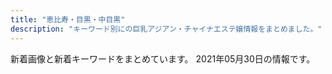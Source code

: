 ```yaml
---
title: "恵比寿・目黒・中目黒"
description: "キーワード別にの巨乳アジアン・チャイナエステ嬢情報をまとめました。"
---
```


新着画像と新着キーワードをまとめています。
2021年05月30日の情報です。

<DmmAffiliateIns />
<KeywordTable
  shops={
    [
    {
        "name": "Flower \uff5e\u30d5\u30e9\u30ef\u30fc\uff5e",
        "station": "\u4e2d\u76ee\u9ed2\u99c5\u897f\u53e3",
        "keywords": {
            "C": 1,
            "D": 5,
            "85": 1,
            "88": 1,
            "87": 4
        },
        "url": "http://nakamegurofun.com/",
        "img_links": [
            "http://nakamegurofun.com/files/0084f22.jpg",
            "http://nakamegurofun.com/images/shop/shop02.jpg",
            "http://nakamegurofun.com/files/008fa9d.jpg",
            "http://nakamegurofun.com/files/0074f22.jpg",
            "http://nakamegurofun.com/files/003-020964.jpg",
            "http://nakamegurofun.com/files/0030964.jpg",
            "http://nakamegurofun.com/files/008-020964.jpg",
            "http://nakamegurofun.com/files/003-030964.jpg",
            "http://nakamegurofun.com/images/infotiao1.jpg",
            "http://nakamegurofun.com/files/0080964.jpg",
            "http://nakamegurofun.com/files/005-030964.jpg",
            "http://nakamegurofun.com/images/tel.png",
            "http://nakamegurofun.com/files/006-020964.jpg",
            "http://nakamegurofun.com/files/007fa9d.jpg",
            "http://nakamegurofun.com/files/003fa9d.jpg",
            "http://nakamegurofun.com/images/main_bottom.png",
            "http://nakamegurofun.com/images/s5.jpg",
            "http://nakamegurofun.com/files/0020964.jpg",
            "http://nakamegurofun.com/images/s1.jpg",
            "http://nakamegurofun.com/images/xian.png",
            "http://nakamegurofun.com/images/shop/shop04.jpg",
            "http://nakamegurofun.com/files/008-030964.jpg",
            "http://nakamegurofun.com/files/0034f22.jpg",
            "http://nakamegurofun.com/files/002fa9d.jpg",
            "http://nakamegurofun.com/images/zi_massage.png",
            "http://nakamegurofun.com/files/0064f22.jpg",
            "http://nakamegurofun.com/files/0050964.jpg",
            "http://nakamegurofun.com/images/s2.jpg",
            "http://nakamegurofun.com/images/shop/shop01.jpg",
            "http://nakamegurofun.com/images/s4.jpg",
            "http://nakamegurofun.com/files/007-030964.jpg",
            "http://nakamegurofun.com/files/006fa9d.jpg",
            "http://nakamegurofun.com/files/005-020964.jpg",
            "http://nakamegurofun.com/images/service91a6.png",
            "http://nakamegurofun.com/files/006-030964.jpg",
            "http://nakamegurofun.com/images/main_top.png",
            "http://nakamegurofun.com/files/0060964.jpg",
            "http://nakamegurofun.com/files/005fa9d.jpg",
            "http://nakamegurofun.com/files/0070964.jpg",
            "http://nakamegurofun.com/files/0024f22.jpg",
            "http://nakamegurofun.com/files/002-030964.jpg",
            "http://nakamegurofun.com/images/shop/shop03.jpg",
            "http://nakamegurofun.com/files/0054f22.jpg",
            "http://nakamegurofun.com/files/002-020964.jpg",
            "http://nakamegurofun.com/images/s3.jpg",
            "http://nakamegurofun.com/images/zi_staff.png",
            "http://nakamegurofun.com/files/007-020964.jpg"
        ]
    },
    {
        "url": "http://angel.jpn.cm/",
        "img_links": [
            "http://angel.jpn.cm/photos/sites/3/2016/08/staff39a.jpg",
            "http://angel.jpn.cm/photos/sites/3/2017/11/201711280608539.jpg",
            "http://angel.jpn.cm/photos/sites/3/2016/08/staff22.jpg",
            "http://angel.jpn.cm/photos/sites/3/2019/12/2019122718552430.jpg",
            "http://angel.jpn.cm/photos/sites/3/2017/12/2017122705371661.jpg",
            "http://angel.jpn.cm/photos/sites/3/2016/08/staff28.jpg",
            "http://angel.jpn.cm/images/s_news.png",
            "http://angel.jpn.cm/images/top02.jpg",
            "http://angel.jpn.cm/images/nbj3.jpg",
            "http://angel.jpn.cm/photos/sites/3/2016/08/staff3.jpg",
            "http://angel.jpn.cm/photos/sites/3/2017/12/201712270537317.jpg",
            "http://angel.jpn.cm/photos/sites/3/2017/03/2.jpg",
            "http://angel.jpn.cm/photos/sites/3/2018/09/2018091001155585.jpg",
            "http://angel.jpn.cm/photos/sites/3/2016/08/staff37.jpg",
            "http://angel.jpn.cm/photos/sites/3/2018/06/2018061505064271.jpg",
            "http://angel.jpn.cm/images/info.jpg",
            "http://angel.jpn.cm/photos/sites/3/2016/10/staff01.jpg",
            "http://angel.jpn.cm/photos/sites/3/2016/08/staff7.jpg",
            "http://angel.jpn.cm/photos/sites/3/2019/11/201911181407260.jpg",
            "http://angel.jpn.cm/photos/sites/3/2017/05/8.jpg",
            "http://angel.jpn.cm/images/room1.jpg",
            "http://angel.jpn.cm/photos/sites/3/2019/06/2019060510404179.jpg",
            "http://angel.jpn.cm/photos/sites/3/2016/08/staff37a.jpg",
            "http://angel.jpn.cm/photos/sites/3/2016/08/staff23.jpg",
            "http://angel.jpn.cm/photos/sites/3/2019/06/201906051042276.jpg",
            "http://angel.jpn.cm/images/room2.jpg",
            "http://angel.jpn.cm/photos/sites/3/2016/08/staff24a.jpg",
            "http://angel.jpn.cm/photos/sites/3/2016/08/staff3a.jpg",
            "http://angel.jpn.cm/photos/sites/3/2019/12/2019122718552333.jpg",
            "http://angel.jpn.cm/photos/sites/3/2016/08/staff2.jpg",
            "http://angel.jpn.cm/photos/sites/3/2016/08/staff36g.jpg",
            "http://angel.jpn.cm/photos/sites/3/2019/07/2019071213431954.jpg",
            "http://angel.jpn.cm/images/room6.jpg",
            "http://angel.jpn.cm/photos/sites/3/2018/06/2018061601280885.jpg",
            "http://angel.jpn.cm/photos/sites/3/2016/08/staff39.jpg",
            "http://angel.jpn.cm/images/girl-z2.jpg",
            "http://angel.jpn.cm/photos/sites/3/2016/08/staff35.jpg",
            "http://angel.jpn.cm/photos/sites/3/2016/08/staff14.jpg",
            "http://angel.jpn.cm/images/s_mobile.png",
            "http://angel.jpn.cm/photos/sites/3/2016/08/staff8.jpg",
            "http://angel.jpn.cm/photos/sites/3/2021/02/2021021714005240.jpg",
            "http://angel.jpn.cm/images/s_link.png",
            "http://angel.jpn.cm/photos/sites/3/2018/06/2018061505064251.jpg",
            "http://angel.jpn.cm/photos/sites/3/2017/04/1.jpg",
            "http://angel.jpn.cm/photos/sites/3/2016/08/staff29.jpg",
            "http://angel.jpn.cm/photos/sites/3/2019/07/2019071016030711.jpg",
            "http://angel.jpn.cm/photos/sites/3/2016/08/staff29a.jpg",
            "http://angel.jpn.cm/images/s_staff.png",
            "http://angel.jpn.cm/images/top01.jpg",
            "http://angel.jpn.cm/images/room5.jpg",
            "http://angel.jpn.cm/photos/sites/3/2018/11/201811011331167.jpg",
            "http://angel.jpn.cm/photos/sites/3/2018/06/2018062105525655.jpg",
            "http://angel.jpn.cm/photos/sites/3/2019/11/2019111814073465.jpg",
            "http://angel.jpn.cm/images/s_pick.png",
            "http://angel.jpn.cm/photos/sites/3/2018/06/2018061601280970.jpg",
            "http://angel.jpn.cm/photos/sites/3/2016/08/staff25.jpg",
            "http://angel.jpn.cm/photos/sites/3/2016/08/staff5.jpg",
            "http://angel.jpn.cm/photos/sites/3/2020/09/2020092511154515.jpg",
            "http://angel.jpn.cm/photos/sites/3/2017/01/1.jpg",
            "http://angel.jpn.cm/images/mobile.jpg",
            "http://angel.jpn.cm/images/room3.jpg",
            "http://angel.jpn.cm/photos/sites/3/2016/08/staff2a.jpg",
            "http://angel.jpn.cm/images/room7.jpg",
            "http://angel.jpn.cm/photos/sites/3/2016/08/staff21a.jpg",
            "http://angel.jpn.cm/photos/sites/3/2019/12/2019122718552413.jpg",
            "http://angel.jpn.cm/photos/sites/3/2016/08/staff22a.jpg",
            "http://angel.jpn.cm/photos/sites/3/2016/08/staff4.jpg",
            "http://angel.jpn.cm/photos/sites/3/2016/09/staff40.jpg",
            "http://angel.jpn.cm/photos/sites/3/2021/02/2021022516024747.jpg",
            "http://angel.jpn.cm/photos/sites/3/2020/06/2020061515170635.jpg",
            "http://cdn.dino-es.com/images/logo/150x40DinoEs.png",
            "http://angel.jpn.cm/images/room4.jpg",
            "http://angel.jpn.cm/photos/sites/3/2016/09/staff40a.jpg",
            "http://angel.jpn.cm/photos/sites/3/2016/08/staff38.jpg",
            "http://angel.jpn.cm/photos/sites/3/2016/08/staff36h.jpg",
            "http://angel.jpn.cm/photos/sites/3/2016/09/72670992207769698.jpg",
            "http://angel.jpn.cm/photos/sites/3/2016/08/staff11.jpg",
            "http://angel.jpn.cm/photos/sites/3/2016/10/staff01a.jpg",
            "http://angel.jpn.cm/photos/sites/3/2016/08/staff21.jpg",
            "http://angel.jpn.cm/photos/sites/3/2019/10/2019100910242499.jpg",
            "http://angel.jpn.cm/images/girl-z1.jpg",
            "http://angel.jpn.cm/photos/sites/3/2016/08/staff24.jpg",
            "http://angel.jpn.cm/photos/sites/3/2017/11/2017112010234266.jpg"
        ],
        "station": "JR\u76ee\u9ed2\u99c5\u6771\u53e3",
        "keywords": {
            "88": 2,
            "E": 4,
            "89": 2,
            "C": 41,
            "86": 10,
            "D": 27,
            "87": 5,
            "F": 1,
            "85": 6,
            "84": 2
        },
        "name": "Angel-\u30a8\u30f3\u30b8\u30a7\u30eb-"
    },
    {
        "keywords": {},
        "name": "RelaCute \u30ea\u30e9\u30ad\u30e5\u30fc\u30c8",
        "url": "http://relacute.tyo.cm/",
        "station": "JR\u76ee\u9ed2\u99c5\u6771\u53e3",
        "img_links": []
    },
    {
        "img_links": [
            "http://www.himawari-aroma.xyz/images/psd/off.jpg",
            "http://www.himawari-aroma.xyz/images/staff/3/ami.png",
            "http://www.himawari-aroma.xyz/images/13.png",
            "http://www.himawari-aroma.xyz/images/staff/3/mayu.png",
            "http://www.himawari-aroma.xyz/images/shop/1.png",
            "http://www.himawari-aroma.xyz/images/shop/4/1.jpg",
            "http://www.himawari-aroma.xyz/images/shop/4/2.jpg",
            "http://www.himawari-aroma.xyz/images/sys.jpg"
        ],
        "keywords": {},
        "url": "http://www.himawari-aroma.xyz/",
        "name": "\u3072\u307e\u308f\u308a",
        "station": "JR\u6075\u6bd4\u5bff\u99c5\u897f\u53e3"
    },
    {
        "name": "Victoria\u30fb\u30d3\u30af\u30c8\u30ea\u30a2",
        "url": "http://victoria.tyo.cm/",
        "station": "JR\u76ee\u9ed2\u99c5\u6771\u53e3",
        "img_links": [
            "http://victoria.tyo.cm/photos/sites/13/2020/02/202002030340133.jpg",
            "http://victoria.tyo.cm/photos/sites/13/2020/01/2020011104241542.jpg",
            "http://victoria.tyo.cm/photos/sites/13/2019/10/2019101403232834.jpg",
            "http://victoria.tyo.cm/photos/sites/13/2018/12/2018121502493847.jpg",
            "http://victoria.tyo.cm/photos/sites/13/2019/01/2019012509534353.jpg",
            "http://victoria.tyo.cm/images/room3.jpg",
            "http://victoria.tyo.cm/photos/sites/13/2019/10/2019100904082968.jpg",
            "http://victoria.tyo.cm/images/room1.jpg",
            "http://victoria.tyo.cm/photos/sites/13/2018/12/2018122904422525.jpg",
            "http://victoria.tyo.cm/images/news.jpg",
            "http://victoria.tyo.cm/photos/sites/13/2020/01/2020012005552622.jpg",
            "http://victoria.tyo.cm/photos/sites/13/2020/03/2020031904101259.jpg",
            "http://victoria.tyo.cm/photos/sites/13/2019/08/2019080607062415.jpg",
            "http://victoria.tyo.cm/images/room2.jpg",
            "http://victoria.tyo.cm/photos/sites/13/2019/10/2019100904083557.jpg",
            "http://victoria.tyo.cm/photos/sites/13/2018/12/2018121502493879.jpg",
            "http://victoria.tyo.cm/photos/sites/13/2019/12/2019120406433710.jpg",
            "http://victoria.tyo.cm/photos/sites/13/2018/12/2018121502493953.jpg",
            "http://victoria.tyo.cm/photos/sites/13/2018/12/2018122701570616.jpg",
            "http://victoria.tyo.cm/photos/sites/13/2020/01/2020011205500461.jpg",
            "http://victoria.tyo.cm/photos/sites/13/2019/06/2019061005275095.jpg",
            "http://victoria.tyo.cm/photos/sites/13/2020/01/2020012005552181.jpg",
            "http://victoria.tyo.cm/images/pick.jpg",
            "http://victoria.tyo.cm/photos/sites/13/2019/02/2019022703022355.jpg",
            "http://victoria.tyo.cm/photos/sites/13/2019/05/201905100639429.jpg",
            "http://victoria.tyo.cm/photos/sites/13/2019/07/2019070206503156.jpg",
            "http://victoria.tyo.cm/photos/sites/13/2019/01/2019012509505197.jpg",
            "http://victoria.tyo.cm/images/top.jpg",
            "http://victoria.tyo.cm/photos/sites/13/2019/01/2019012108071242.jpg",
            "http://victoria.tyo.cm/photos/sites/13/2020/10/2020100803550565.jpg",
            "http://victoria.tyo.cm/photos/sites/13/2019/02/2019021206543056.jpg",
            "http://victoria.tyo.cm/photos/sites/13/2018/12/2018122904411765.jpg",
            "http://victoria.tyo.cm/photos/sites/13/2018/12/2018122701570643.jpg",
            "http://victoria.tyo.cm/photos/sites/13/2019/02/2019021407162693.jpg",
            "https://www.a-side.com/ad/koko/include/banner/koko_125x125.png",
            "http://victoria.tyo.cm/photos/sites/13/2019/12/2019120106181894.jpg",
            "http://victoria.tyo.cm/photos/sites/13/2019/01/2019010506293526.jpg",
            "http://victoria.tyo.cm/images/s_staff.png",
            "http://victoria.tyo.cm/photos/sites/13/2019/01/2019010506292922.jpg",
            "http://victoria.tyo.cm/images/face.jpg",
            "http://victoria.tyo.cm/photos/sites/13/2021/02/2021021509575615.jpg",
            "http://victoria.tyo.cm/photos/sites/13/2019/12/2019120904521188.jpg",
            "http://victoria.tyo.cm/photos/sites/13/2019/01/2019011103510521.jpg",
            "http://victoria.tyo.cm/photos/sites/13/2018/12/2018121502493814.jpg",
            "http://victoria.tyo.cm/photos/sites/13/2019/12/2019120904521737.jpg",
            "http://victoria.tyo.cm/photos/sites/13/2019/04/2019041807165826.jpg",
            "http://victoria.tyo.cm/images/room4.jpg",
            "http://victoria.tyo.cm/photos/sites/13/2019/04/2019040304024424.jpg",
            "http://victoria.tyo.cm/images/mobile.jpg",
            "http://victoria.tyo.cm/photos/sites/13/2020/02/2020021307433041.jpg",
            "http://victoria.tyo.cm/photos/sites/13/2020/02/2020020104570910.jpg"
        ],
        "keywords": {
            "93": 1,
            "D": 21,
            "85": 8,
            "89": 1,
            "86": 10,
            "C": 7,
            "G": 1,
            "83": 7,
            "82": 2,
            "E": 3,
            "87": 4,
            "F": 1
        }
    },
    {
        "station": "JR\u76ee\u9ed2\u99c5\u6771\u53e3",
        "img_links": [
            "http://kintsuki.este88.com/gals/rina1.jpg",
            "http://kintsuki.este88.com/gals/rei1.jpg",
            "http://kintsuki.este88.com/images/r04.jpg",
            "http://kintsuki.este88.com/gals/yuyu1.jpg",
            "http://kintsuki.este88.com/gals/mika1.jpg",
            "http://kintsuki.este88.com/gals/koyuki1.jpg",
            "http://kintsuki.este88.com/gals/momo1.jpg",
            "http://kintsuki.este88.com/images/r01.jpg",
            "http://kintsuki.este88.com/gals/kana1.jpg",
            "http://kintsuki.este88.com/gals/kixyoko1.jpg",
            "http://kintsuki.este88.com/gals/kaori1.jpg",
            "http://kintsuki.este88.com/images/r02.jpg",
            "http://kintsuki.este88.com/images/ph1.jpg"
        ],
        "keywords": {},
        "url": "http://kintsuki.este88.com/",
        "name": "\u91d1\u306e\u6708"
    },
    {
        "name": "\u307f\u3086\u304d",
        "url": "http://iyashi-kokoro.info/",
        "keywords": {
            "86": 38,
            "85": 5,
            "C": 7,
            "88": 7,
            "E": 13,
            "87": 3,
            "D": 40
        },
        "img_links": [
            "http://iyashi-kokoro.info/img/botton.jpg",
            "http://iyashi-kokoro.info/i/img/st40.jpg",
            "http://iyashi-kokoro.info/i/img/st53.jpg",
            "http://iyashi-kokoro.info/img/st50.jpg",
            "http://iyashi-kokoro.info/img/s58.jpg",
            "http://iyashi-kokoro.info/img/s65.jpg",
            "http://iyashi-kokoro.info/i/img/st58.jpg",
            "http://iyashi-kokoro.info/i/img/s3.jpg",
            "http://iyashi-kokoro.info/img/s55.jpg",
            "http://iyashi-kokoro.info/i/img/r6.jpg",
            "http://iyashi-kokoro.info/img/st39.jpg",
            "http://iyashi-kokoro.info/img/st55.jpg",
            "http://iyashi-kokoro.info/img/s56.jpg",
            "http://iyashi-kokoro.info/img/st41.jpg",
            "http://iyashi-kokoro.info/i/img/st39.jpg",
            "http://iyashi-kokoro.info/img/st61.jpg",
            "http://iyashi-kokoro.info/i/img/st41.jpg",
            "http://iyashi-kokoro.info/i/img/r1.jpg",
            "http://iyashi-kokoro.info/img/st51.jpg",
            "http://iyashi-kokoro.info/img/s59.jpg",
            "http://iyashi-kokoro.info/i/img/st44.jpg",
            "http://iyashi-kokoro.info/img/st56.jpg",
            "http://iyashi-kokoro.info/i/img/st56.jpg",
            "http://iyashi-kokoro.info/img/st63.jpg",
            "http://iyashi-kokoro.info/img/st43.jpg",
            "http://iyashi-kokoro.info/i/img/st52.jpg",
            "http://iyashi-kokoro.info/img/st53.jpg",
            "http://iyashi-kokoro.info/img/st40.jpg",
            "http://iyashi-kokoro.info/img/st20.jpg",
            "http://iyashi-kokoro.info/img/s57.jpg",
            "http://iyashi-kokoro.info/img/st29.jpg",
            "http://iyashi-kokoro.info/i/img/st42.jpg",
            "http://iyashi-kokoro.info/i/img/st32.jpg",
            "http://iyashi-kokoro.info/i/img/st65.jpg",
            "http://iyashi-kokoro.info/i/img/r3.jpg",
            "http://iyashi-kokoro.info/img/st52.jpg",
            "http://iyashi-kokoro.info/i/img/st20.jpg",
            "http://iyashi-kokoro.info/i/img/r4.jpg",
            "http://iyashi-kokoro.info/i/img/st57.jpg",
            "http://iyashi-kokoro.info/i/img/st49.jpg",
            "http://iyashi-kokoro.info/i/img/st64.jpg",
            "http://iyashi-kokoro.info/i/img/st61.jpg",
            "http://iyashi-kokoro.info/i/img/st51.jpg",
            "http://iyashi-kokoro.info/img/cam.jpg",
            "http://iyashi-kokoro.info/img/st64.jpg",
            "http://iyashi-kokoro.info/img/st58.jpg",
            "http://iyashi-kokoro.info/i/img/r2.jpg",
            "http://iyashi-kokoro.info/img/s60.jpg",
            "http://iyashi-kokoro.info/img/st42.jpg",
            "http://iyashi-kokoro.info/i/img/st59.jpg",
            "http://iyashi-kokoro.info/img/st57.jpg",
            "http://iyashi-kokoro.info/img/st62.jpg",
            "http://iyashi-kokoro.info/img/st60.jpg",
            "http://iyashi-kokoro.info/i/img/st62.jpg",
            "http://iyashi-kokoro.info/img/st54.jpg",
            "http://iyashi-kokoro.info/img/mo.png",
            "http://iyashi-kokoro.info/img/st65.jpg",
            "http://iyashi-kokoro.info/img/st49.jpg",
            "http://iyashi-kokoro.info/i/img/st43.jpg",
            "http://iyashi-kokoro.info/img/s54.jpg",
            "http://iyashi-kokoro.info/img/st59.jpg",
            "http://iyashi-kokoro.info/i/img/s2.jpg",
            "http://iyashi-kokoro.info/img/st32.jpg",
            "http://iyashi-kokoro.info/img/s61.jpg",
            "http://iyashi-kokoro.info/img/st44.jpg",
            "http://iyashi-kokoro.info/i/img/st54.jpg",
            "http://iyashi-kokoro.info/img/s62.jpg",
            "http://iyashi-kokoro.info/i/img/st55.jpg",
            "http://iyashi-kokoro.info/i/img/st29.jpg",
            "http://iyashi-kokoro.info/i/img/st60.jpg",
            "http://iyashi-kokoro.info/img/s63.jpg",
            "http://iyashi-kokoro.info/i/img/st63.jpg",
            "http://iyashi-kokoro.info/i/img/s4.jpg",
            "http://iyashi-kokoro.info/img/fla.jpg",
            "http://iyashi-kokoro.info/img/s18.jpg",
            "http://iyashi-kokoro.info/img/st46.jpg",
            "http://iyashi-kokoro.info/i/img/st50.jpg",
            "http://iyashi-kokoro.info/i/img/s1.jpg",
            "http://iyashi-kokoro.info/img/s64.jpg",
            "http://iyashi-kokoro.info/i/img/r5.jpg"
        ],
        "station": "JR\u76ee\u9ed2\u99c5\u6771\u53e3"
    },
    {
        "keywords": {},
        "name": "\u30cb\u30e3\u30fc\u30cb\u30e3\u30fc",
        "img_links": [
            "http://www.ourstarts.site/uploads/allimg/200729/1-200H9141229.jpg",
            "http://www.ourstarts.site/uploads/200729/1-200H9140K5J4.jpg",
            "http://www.ourstarts.site/uploads/allimg/200729/1-200H9141912.jpg",
            "http://www.ourstarts.site/uploads/allimg/200729/1-200H9141213.jpg",
            "http://www.ourstarts.site/uploads/200729/1-200H9140Q13E.jpg",
            "http://www.ourstarts.site/templets/default/picture/head_tell.png",
            "http://www.ourstarts.site/templets/default/picture/foot_tel.png",
            "http://www.ourstarts.site/templets/default/images/t1.jpg",
            "http://www.ourstarts.site/templets/default/picture/close.png",
            "http://www.ourstarts.site/uploads/200729/1-200H9141612609.jpg",
            "http://www.ourstarts.site/templets/default/images/t2.jpg",
            "http://www.ourstarts.site/templets/default/picture/news.png",
            "http://www.ourstarts.site/templets/default/picture/right.png",
            "http://www.ourstarts.site/templets/default/picture/tel_contact.png",
            "http://www.ourstarts.site/uploads/180917/1-1P91G6122J28.jpg",
            "http://www.ourstarts.site/templets/default/picture/timg (1).png",
            "http://www.ourstarts.site/templets/default/picture/staff.png",
            "http://www.ourstarts.site/templets/default/images/t3.jpg"
        ],
        "station": "JR\u6075\u6bd4\u5bff\u99c5\u897f\u53e3",
        "url": "http://www.ourstarts.site/"
    },
    {
        "url": "http://onlyone.tyo.cm/",
        "name": "OnlyOne",
        "station": "JR\u76ee\u9ed2\u99c5\u897f\u53e3",
        "img_links": [
            "http://onlyone.tyo.cm/photos/sites/5/2020/07/2020070217061815.jpg",
            "http://onlyone.tyo.cm/photos/sites/5/2018/06/2018062904050630.jpg",
            "http://onlyone.tyo.cm/photos/sites/5/2021/02/202102181024101.jpg",
            "http://onlyone.tyo.cm/images/acc2.jpg",
            "http://onlyone.tyo.cm/photos/sites/5/2018/03/2018031607430562.jpg",
            "http://onlyone.tyo.cm/photos/sites/5/2018/07/2018071709241386.jpg",
            "http://onlyone.tyo.cm/images/s_link.png",
            "http://onlyone.tyo.cm/photos/sites/5/2019/03/2019030418403098.jpg",
            "http://onlyone.tyo.cm/photos/sites/5/2020/09/2020092617301564.jpg",
            "http://onlyone.tyo.cm/photos/sites/5/2019/07/2019070616424775.jpg",
            "http://onlyone.tyo.cm/photos/sites/5/2019/05/2019050915292562.jpg",
            "http://onlyone.tyo.cm/photos/sites/5/2020/03/2020031716151746.jpg",
            "http://onlyone.tyo.cm/photos/sites/5/2021/03/2021030316101022.jpg",
            "http://onlyone.tyo.cm/photos/sites/5/2020/09/2020090210405221.jpg",
            "http://onlyone.tyo.cm/photos/sites/5/2019/12/2019121715483135.jpg",
            "http://onlyone.tyo.cm/photos/sites/5/2021/02/2021022216501749.jpg",
            "http://onlyone.tyo.cm/photos/sites/5/2019/01/2019011814353078.jpg",
            "http://onlyone.tyo.cm/photos/sites/5/2020/09/2020092218541894.jpg",
            "http://onlyone.tyo.cm/photos/sites/5/2018/08/2018080308152252.jpg",
            "http://onlyone.tyo.cm/photos/sites/5/2021/02/202102201049167.jpg",
            "http://onlyone.tyo.cm/photos/sites/5/2019/11/2019110105153240.jpg",
            "http://onlyone.tyo.cm/photos/sites/5/2020/02/2020022610121615.jpg",
            "http://onlyone.tyo.cm/photos/sites/5/2019/01/2019013017371133.jpg",
            "http://onlyone.tyo.cm/photos/sites/5/2021/05/2021050615551714.jpg",
            "http://onlyone.tyo.cm/photos/sites/5/2020/07/2020070215334437.jpg",
            "http://onlyone.tyo.cm/photos/sites/5/2019/11/2019110105152849.jpg",
            "http://onlyone.tyo.cm/images/top.png",
            "http://onlyone.tyo.cm/photos/sites/5/2019/08/2019082610481667.jpg",
            "http://onlyone.tyo.cm/photos/sites/5/2019/08/2019080815010066.jpg",
            "http://onlyone.tyo.cm/photos/sites/5/2018/11/2018110713255310.jpg",
            "http://onlyone.tyo.cm/photos/sites/5/2017/11/2017112708111797.jpg",
            "http://onlyone.tyo.cm/photos/sites/5/2020/09/2020092510523998.jpg",
            "http://onlyone.tyo.cm/images/room3.jpg",
            "http://onlyone.tyo.cm/images/acc4.jpg",
            "http://onlyone.tyo.cm/photos/sites/5/2020/06/2020060815500896.jpg",
            "http://onlyone.tyo.cm/photos/sites/5/2018/11/2018112110301745.jpg",
            "http://onlyone.tyo.cm/images/acc1.jpg",
            "http://onlyone.tyo.cm/photos/sites/5/2019/06/2019060510384975.jpg",
            "http://onlyone.tyo.cm/photos/sites/5/2019/06/2019060510472559.jpg",
            "http://onlyone.tyo.cm/photos/sites/5/2019/07/201907171609201.jpg",
            "http://onlyone.tyo.cm/photos/sites/5/2020/01/2020011413501066.jpg",
            "http://onlyone.tyo.cm/photos/sites/5/2019/02/2019022310345266.jpg",
            "http://onlyone.tyo.cm/photos/sites/5/2019/05/2019052911352557.jpg",
            "http://onlyone.tyo.cm/photos/sites/5/2020/09/2020092510524025.jpg",
            "http://onlyone.tyo.cm/images/line.jpg",
            "http://onlyone.tyo.cm/images/room2.jpg",
            "http://onlyone.tyo.cm/photos/sites/5/2020/09/2020092510523723.jpg",
            "http://onlyone.tyo.cm/photos/sites/5/2020/01/2020011412572423.jpg",
            "http://onlyone.tyo.cm/photos/sites/5/2021/02/2021021810240848.jpg",
            "http://onlyone.tyo.cm/photos/sites/5/2019/12/2019120510353312.jpg",
            "http://onlyone.tyo.cm/images/new.jpg",
            "http://onlyone.tyo.cm/photos/sites/5/2019/11/2019112117013754.jpg",
            "http://onlyone.tyo.cm/images/acc3.jpg",
            "http://onlyone.tyo.cm/images/s_staff.png",
            "http://onlyone.tyo.cm/images/room1.jpg",
            "http://onlyone.tyo.cm/photos/sites/5/2019/07/2019070711031982.jpg",
            "http://onlyone.tyo.cm/photos/sites/5/2020/05/2020051419324761.jpg",
            "http://onlyone.tyo.cm/photos/sites/5/2021/03/2021030316101626.jpg",
            "http://onlyone.tyo.cm/photos/sites/5/2019/02/2019022310334774.jpg",
            "http://onlyone.tyo.cm/photos/sites/5/2018/10/201810181432433.jpg",
            "http://onlyone.tyo.cm/photos/sites/5/2020/01/2020011413500417.jpg",
            "http://onlyone.tyo.cm/images/room4.jpg",
            "http://onlyone.tyo.cm/photos/sites/5/2018/09/2018092710191274.jpg",
            "http://onlyone.tyo.cm/photos/sites/5/2018/08/2018082407542866.jpg",
            "http://onlyone.tyo.cm/photos/sites/5/2019/07/2019071716092046.jpg",
            "http://onlyone.tyo.cm/photos/sites/5/2021/02/2021022515094363.jpg"
        ],
        "keywords": {
            "F": 1,
            "88": 3,
            "D": 26,
            "83": 3,
            "87": 7,
            "85": 8,
            "E": 2,
            "C": 4,
            "84": 1,
            "86": 11
        }
    },
    {
        "url": "http://hi-msg.com/tonton/",
        "station": "JR\u6075\u6bd4\u5bff\u99c5\u897f\u53e3",
        "img_links": [
            "http://hi-msg.com/tonton/images/qr.jpg",
            "http://hi-msg.com/tonton/images/an_6_01.jpg",
            "http://hi-msg.com/tonton/images/index-1.jpg",
            "http://hi-msg.com/tonton/images/an_3_02.jpg",
            "http://hi-msg.com/tonton/images/an_1_02.jpg",
            "http://hi-msg.com/tonton/images/index-2.jpg",
            "http://hi-msg.com/tonton/images/slider/slide3.png",
            "http://hi-msg.com/tonton/images/staff_images/st4.jpg",
            "http://hi-msg.com/tonton/images/an_2_01.jpg",
            "http://hi-msg.com/tonton/images/an_6_02.jpg",
            "http://hi-msg.com/tonton/images/staff_images/st5.jpg",
            "http://hi-msg.com/tonton/images/an_2_02.jpg",
            "http://hi-msg.com/tonton/images/an_3_01.jpg",
            "http://hi-msg.com/tonton/images/index_01.jpg",
            "http://hi-msg.com/tonton/images/slider/slide1.png",
            "http://hi-msg.com/tonton/images/slider/slide1s.png",
            "http://hi-msg.com/tonton/images/an_4_01.jpg",
            "http://hi-msg.com/tonton/images/staff_images/st1.jpg",
            "http://hi-msg.com/tonton/images/eve1.png",
            "http://hi-msg.com/tonton/images/slider/slide2.png",
            "http://hi-msg.com/tonton/images/staff_images/st3.jpg",
            "http://hi-msg.com/tonton/images/an_4_02.jpg",
            "http://hi-msg.com/tonton/images/r2.jpg",
            "http://hi-msg.com/tonton/images/r1.jpg",
            "http://hi-msg.com/tonton/images/slider/slide3s.png",
            "http://hi-msg.com/tonton/images/staff_images/sl.png",
            "http://hi-msg.com/tonton/images/an_5_02.jpg",
            "http://hi-msg.com/tonton/images/an_5_01.jpg",
            "http://hi-msg.com/tonton/images/fbb.jpg",
            "http://hi-msg.com/tonton/images/slider/slide2s.png",
            "http://hi-msg.com/tonton/images/sys1.jpg",
            "http://hi-msg.com/tonton/images/an_1_01.jpg",
            "http://hi-msg.com/tonton/images/r3.jpg",
            "http://hi-msg.com/tonton/images/staff_images/st2.jpg",
            "http://hi-msg.com/tonton/images/r4.jpg"
        ],
        "name": "\u30c8\u30f3\u30c8\u30f3",
        "keywords": {
            "E": 5,
            "85": 7,
            "C": 7,
            "83": 7,
            "D": 19,
            "86": 17
        }
    },
    {
        "url": "https://meguro-babel.com/",
        "station": "JR\u76ee\u9ed2\u99c5\u6771\u53e3",
        "keywords": {},
        "img_links": [
            "https://meguro-babel.com/topics/img/156-1.jpg",
            "https://meguro-babel.com/images/room/photo01.jpg",
            "https://meguro-babel.com/girl/4.jpg",
            "https://meguro-babel.com/topics/img/145-1.jpg",
            "https://meguro-babel.com/images/room/photo02.jpg",
            "https://meguro-babel.com/images/img_1.jpg",
            "https://meguro-babel.com/images/room/photo03.jpg",
            "https://meguro-babel.com/girl/9.jpg",
            "https://meguro-babel.com/girl/1.jpg",
            "https://meguro-babel.com/girl/7.jpg",
            "https://meguro-babel.com/girl/8.jpg",
            "https://meguro-babel.com/images/qr.jpg",
            "https://meguro-babel.com/images/room/photo04.jpg",
            "https://meguro-babel.com/girl/21.jpg",
            "https://meguro-babel.com/girl/24.jpg",
            "https://meguro-babel.com/topics/img/157-1.jpg",
            "https://meguro-babel.com/girl/15.jpg",
            "https://meguro-babel.com/images/topimg4.jpg",
            "https://meguro-babel.com/girl/5.jpg"
        ],
        "name": "\u30d0\u30d9\u30eb"
    },
    {
        "img_links": [
            "https://lumia.tokyo/images/therapist/th_sora.jpg",
            "https://lumia.tokyo/images/therapist/th_yui.jpg",
            "https://lumia.tokyo/images/slide/new_open_sp.jpg",
            "https://lumia.tokyo/images/therapist/th_rei.jpg",
            "https://lumia.tokyo/images/therapist/th_rin.jpg",
            "https://lumia.tokyo/images/therapist/th_momo.jpg",
            "https://lumia.tokyo/images/therapist/th_mio.jpg",
            "https://lumia.tokyo/images/therapist/th_hina2.jpg",
            "https://lumia.tokyo/images/therapist/th_mio2.jpg",
            "https://lumia.tokyo/images/therapist/th_hina.jpg",
            "https://lumia.tokyo/images/slide/main_slide_campaign_sp.jpg",
            "https://lumia.tokyo/images/therapist/th_hana.jpg"
        ],
        "url": "https://lumia.tokyo/",
        "station": "\u4e2d\u76ee\u9ed2\u99c5",
        "keywords": {
            "C": 10,
            "D": 6
        },
        "name": "Lumia\uff5e\u30eb\u30df\u30a2"
    },
    {
        "img_links": [
            "http://www.oasis.esjoho.com/img/goback.jpg",
            "http://www.oasis.esjoho.com/img/btn_side_mobile.jpg",
            "http://www.oasis.esjoho.com/files/004.jpg",
            "http://www.oasis.esjoho.com/files/001-02.jpg",
            "http://www.oasis.esjoho.com/img/pickup.jpg",
            "http://www.oasis.esjoho.com/img/ttl_news.png",
            "http://www.oasis.esjoho.com/img/ttl_info.png",
            "http://www.oasis.esjoho.com/files/005.jpg",
            "http://www.oasis.esjoho.com/files/005-02.jpg",
            "http://www.oasis.esjoho.com/files/002-02.jpg",
            "http://www.oasis.esjoho.com/files/004-02.jpg",
            "http://www.oasis.esjoho.com/img/tel.png",
            "http://www.oasis.esjoho.com/files/001.jpg",
            "http://www.oasis.esjoho.com/files/002.jpg",
            "http://www.oasis.esjoho.com/img/btn_blog.png"
        ],
        "url": "http://www.oasis.esjoho.com/",
        "name": "\u7652\u3057\u5bb6",
        "station": "\u897f\u5c0f\u5c71\u99c5",
        "keywords": {
            "D": 6,
            "86": 2,
            "85": 2,
            "87": 4,
            "C": 14
        }
    },
    {
        "keywords": {
            "86": 1,
            "C": 1,
            "E": 1
        },
        "station": "JR\u6075\u6bd4\u5bff\u897f\u53e3",
        "name": "\u685c\u6e80\u958b",
        "img_links": [
            "http://sakuram.jpest.net/images/top.jpg",
            "http://sakuram.jpest.net/images/sp_tit_pick.jpg",
            "http://sakuram.jpest.net/images/sp_tit_staff.jpg",
            "http://sakuram.jpest.net/images/tit_pro.jpg",
            "http://sakuram.jpest.net/images/c4.jpg",
            "http://sakuram.jpest.net/images/c8.jpg",
            "http://sakuramadmin.jpest.net/uploads//2021050608205136-e1620289297840.jpeg",
            "http://sakuram.jpest.net/images/sp_tit_new.jpg",
            "http://sakuram.jpest.net/images/g0.jpg",
            "http://sakuram.jpest.net/images/acc.jpg",
            "http://sakuram.jpest.net/images/c2.jpg",
            "http://sakuramadmin.jpest.net/uploads//2021051616285979-e1621182557998.jpeg",
            "http://sakuram.jpest.net/images/sp_tit_massage.jpg",
            "http://sakuramadmin.jpest.net/uploads//2021031911082377-e1616152110616.jpeg",
            "http://sakuram.jpest.net/images/c1.jpg",
            "http://sakuram.jpest.net/images/c5.jpg",
            "http://sakuram.jpest.net/images/c3.jpg",
            "http://sakuram.jpest.net/images/tit_sch.jpg",
            "http://sakuramadmin.jpest.net/uploads//2021031911065558-e1616152029628.jpeg",
            "http://sakuramadmin.jpest.net/uploads//2021051404342418-e1620966876658.jpeg",
            "http://sakuramadmin.jpest.net/uploads//2021051616283953-e1621182530874.jpeg",
            "http://sakuram.jpest.net/images/sp_tit_pro.jpg",
            "http://sakuram.jpest.net/images/c9.jpg",
            "http://sakuramadmin.jpest.net/uploads//2021031911072093-e1616152076234.jpeg",
            "http://sakuramadmin.jpest.net/uploads//2021052304205836-e1621743673429.jpeg",
            "http://sakuram.jpest.net/images/tit_massage.jpg",
            "http://sakuram.jpest.net/images/c7.jpg",
            "http://sakuram.jpest.net/images/tel.png",
            "http://sakuram.jpest.net/images/tit_new.jpg",
            "http://sakuram.jpest.net/images/tit_staff.jpg",
            "http://sakuram.jpest.net/images/c6.jpg",
            "http://sakuramadmin.jpest.net/uploads//2021051906122737-scaled-e1621404764474.jpeg"
        ],
        "url": "http://sakuram.jpest.net/"
    },
    {
        "station": "JR\u76ee\u9ed2\u99c5\u6771\u53e3",
        "img_links": [
            "http://with-you.tyo.cm/images/s_news.jpg",
            "http://with-you.tyo.cm/photos/sites/6/2019/02/2019021818395644.jpg",
            "http://with-you.tyo.cm/photos/sites/6/2019/03/2019030615474648.jpg",
            "http://with-you.tyo.cm/photos/sites/6/2019/02/2019021818404723.jpg",
            "http://with-you.tyo.cm/images/s_staff.jpg",
            "http://with-you.tyo.cm/photos/sites/6/2019/10/2019102716505124.jpg",
            "http://with-you.tyo.cm/photos/sites/6/2019/12/2019121017051599.jpg",
            "http://with-you.tyo.cm/photos/sites/6/2019/11/2019112517122617.jpg",
            "http://with-you.tyo.cm/images/top.png",
            "http://with-you.tyo.cm/photos/sites/6/2020/03/2020032714542799.jpg",
            "http://with-you.tyo.cm/photos/sites/6/2019/02/2019021816145119.jpg",
            "http://with-you.tyo.cm/photos/sites/6/2019/11/2019110806175615.jpg",
            "http://with-you.tyo.cm/photos/sites/6/2020/06/2020061515324852.jpg",
            "http://with-you.tyo.cm/photos/sites/6/2019/10/2019102716505281.jpg",
            "http://with-you.tyo.cm/photos/sites/6/2020/06/2020061515330329.jpg",
            "http://with-you.tyo.cm/photos/sites/6/2019/11/2019111915264240.jpg",
            "http://with-you.tyo.cm/photos/sites/6/2019/11/2019111915264046.jpg",
            "http://with-you.tyo.cm/photos/sites/6/2019/12/2019121914290210.jpg",
            "http://with-you.tyo.cm/photos/sites/6/2019/11/2019112214502832.jpg",
            "http://with-you.tyo.cm/photos/sites/6/2019/02/2019021816155116.jpg",
            "http://with-you.tyo.cm/images/s_pick.jpg",
            "http://with-you.tyo.cm/photos/sites/6/2019/11/2019112916075813.jpg",
            "http://with-you.tyo.cm/photos/sites/6/2019/11/2019110108002447.jpg",
            "http://with-you.tyo.cm/photos/sites/6/2019/11/2019110107572662.jpg",
            "http://with-you.tyo.cm/photos/sites/6/2019/12/2019121914290846.jpg",
            "http://with-you.tyo.cm/photos/sites/6/2019/11/2019112214503286.jpg",
            "http://with-you.tyo.cm/photos/sites/6/2019/06/2019060510455732.jpg",
            "http://with-you.tyo.cm/photos/sites/6/2019/11/2019110606012817.jpg",
            "http://with-you.tyo.cm/photos/sites/6/2019/11/2019112916075124.jpg",
            "http://with-you.tyo.cm/images/s_recuit.jpg",
            "http://with-you.tyo.cm/photos/sites/6/2019/11/2019110107573374.jpg",
            "http://with-you.tyo.cm/photos/sites/6/2020/03/2020032714573892.jpg",
            "http://with-you.tyo.cm/photos/sites/6/2019/11/2019110108001772.jpg",
            "http://with-you.tyo.cm/photos/sites/6/2019/11/2019112517121980.jpg",
            "http://with-you.tyo.cm/photos/sites/6/2020/09/2020092511214697.jpg",
            "http://with-you.tyo.cm/photos/sites/6/2021/04/2021041715082929.jpg",
            "http://with-you.tyo.cm/images/s_link.jpg",
            "http://with-you.tyo.cm/photos/sites/6/2019/11/2019112916080552.jpg",
            "http://with-you.tyo.cm/photos/sites/6/2019/11/2019110806175734.jpg",
            "http://with-you.tyo.cm/photos/sites/6/2019/12/2019121017051597.jpg"
        ],
        "url": "http://with-you.tyo.cm",
        "name": "With you\u30fb\u30a6\u30a3\u30ba\u30e6\u30fc",
        "keywords": {
            "\u80f8": 2,
            "D": 18,
            "C": 36
        }
    }
]
}
/>
<DmmAffiliateScript />
